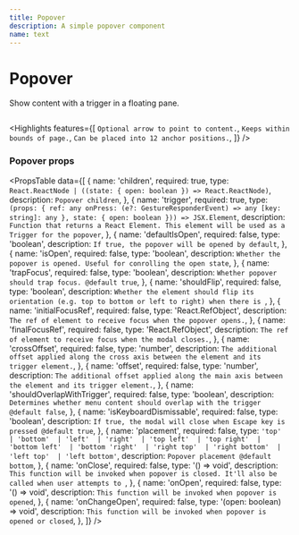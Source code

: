 ```yaml
---
title: Popover
description: A simple popover component
name: text
---
```


# Popover

<Description>Show content with a trigger in a floating pane.</Description>

<HeroContainer>
  <PopoverDemo />
</HeroContainer>

```jsx hero template=Popover

```

<Highlights
  features={[
    `Optional arrow to point to content.`,
    `Keeps within bounds of page.`,
    `Can be placed into 12 anchor positions.`,
  ]}
/>

### Popover props

<PropsTable
  data={[
    {
      name: 'children',
      required: true,
      type: `React.ReactNode
| ((state: { open: boolean }) => React.ReactNode)`,
      description: `Popover children`,
    },
    {
      name: 'trigger',
      required: true,
      type: `(props: {
  ref: any
  onPress: (e?: GestureResponderEvent) => any
  [key: string]: any
},
state: { open: boolean })) => JSX.Element`,
      description: `Function that returns a React Element. This element will be used as a Trigger for the popover`,
    },
    {
      name: 'defaultIsOpen',
      required: false,
      type: 'boolean',
      description: `If true, the popover will be opened by default`,
    },
    {
      name: 'isOpen',
      required: false,
      type: 'boolean',
      description: `Whether the popover is opened. Useful for conrolling the open state`,
    },
    {
      name: 'trapFocus',
      required: false,
      type: 'boolean',
      description: `Whether popover should trap focus. @default true`,
    },
    {
      name: 'shouldFlip',
      required: false,
      type: 'boolean',
      description: `Whether the element should flip its orientation (e.g. top to bottom or left to right) when there is `,
    },
    {
      name: 'initialFocusRef',
      required: false,
      type: 'React.RefObject<any>',
      description: `The ref of element to receive focus when the popover opens.`,
    },
    {
      name: 'finalFocusRef',
      required: false,
      type: 'React.RefObject<any>',
      description: `The ref of element to receive focus when the modal closes.`,
    },
    {
      name: 'crossOffset',
      required: false,
      type: 'number',
      description: `The additional offset applied along the cross axis between the element and its trigger element.`,
    },
    {
      name: 'offset',
      required: false,
      type: 'number',
      description: `The additional offset applied along the main axis between the element and its trigger element.`,
    },
    {
      name: 'shouldOverlapWithTrigger',
      required: false,
      type: 'boolean',
      description: `Determines whether menu content should overlap with the trigger @default false`,
    },
    {
      name: 'isKeyboardDismissable',
      required: false,
      type: 'boolean',
      description: `If true, the modal will close when Escape key is pressed @default true`,
    },
    {
      name: 'placement',
      required: false,
      type: `'top' 
| 'bottom' 
| 'left' 
| 'right' 
| 'top left' 
| 'top right' 
| 'bottom left' 
| 'bottom 'right' 
| 'right top' 
| 'right bottom' 
| 'left top' 
| 'left bottom'`,
      description: `Popover placement @default bottom`,
    },
    {
      name: 'onClose',
      required: false,
      type: '() => void',
      description: `This function will be invoked when popover is closed. It'll also be called when user attempts to `,
    },
    {
      name: 'onOpen',
      required: false,
      type: '() => void',
      description: `This function will be invoked when popover is opened`,
    },
    {
      name: 'onChangeOpen',
      required: false,
      type: '(open: boolean) => void',
      description: `This function will be invoked when popover is opened or closed`,
    },
  ]}
/>
